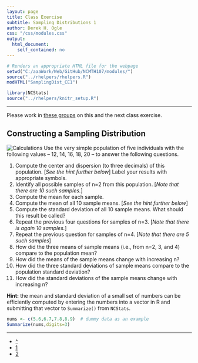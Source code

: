 ```yaml
---
layout: page
title: Class Exercise
subtitle: Sampling Distributions 1
author: Derek H. Ogle
css: "/css/modules.css"
output:
  html_document:
    self_contained: no
---
```


```r
# Renders an appropriate HTML file for the webpage
setwd("C:/aaaWork/Web/GitHub/NCMTH107/modules/")
source("../rhelpers/rhelpers.R")
modHTML("SamplingDist_CE1")
```

```r
library(NCStats)
source("../rhelpers/knitr_setup.R")
```

----

<p class="bg-warn">Please work in <a href="SamplingDist_CE_Groups.html">these groups</a> on this and the next class exercise.</p>

## Constructing a Sampling Distribution
<img src="http://derekogle.com/NCMTH107/modules/zimgs/calculator-1.jpg" alt="Calculations" class="img-right">
Use the very simple population of five individuals with the following values -- 12, 14, 16, 18, 20 -- to answer the following questions.

1. Compute the center and dispersion (to three decimals) of this population. [*See the hint further below*] Label your results with appropriate symbols.
1. Identify all possible samples of n=2 from this population. [*Note that there are 10 such samples.*]
1. Compute the mean for each sample.
1. Compute the mean of all 10 sample means. [*See the hint further below*]
1. Compute the standard deviation of all 10 sample means. What should this result be called?
1. Repeat the previous four questions for samples of n=3. [*Note that there is again 10 samples.*]
1. Repeat the previous question for samples of n=4. [*Note that there are 5 such samples*]
1. How did the three means of sample means (i.e., from n=2, 3, and 4) compare to the population mean?
1. How did the means of the sample means change with increasing n?
1. How did the three standard deviations of sample means compare to the population standard deviation?
1. How did the standard deviations of the sample means change with increasing n?

<p class="bg-info"><strong>Hint:</strong> the mean and standard deviation of a small set of numbers can be efficiently computed by entering the numbers into a vector in R and submitting that vector to <code>Summarize()</code> from <code>NCStats</code>.</p>

```r
nums <- c(5.6,6.7,7.8,8.9)  # dummy data as an example
Summarize(nums,digits=3)
```

----

<div class="text-center">
<ul class="pagination pagination-lg">
  <li><a href="SamplingDist.html">^</a></li>
  <li class="active"><a href="#">1</a></li>
  <li><a href="SamplingDist_CE2.html">2</a></li>
</ul>
